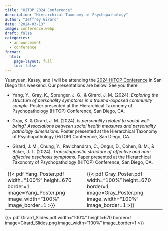 ---
title: "HiTOP 2024 Conference"
description: "Hierarchical Taxonomy of Psychopathology"
author: "Jeffrey Girard"
date: "2024-03-13"
image: conference.webp
draft: false
categories:
  - announcement
  - conference
format:
  html:
    page-layout: full
    toc: false
---

Yuanyuan, Kassy, and I will be attending the [2024 HiTOP Conference](https://www.personality.org/events/2024-hitop-conference) in San Diego this weekend. Our presentations are below. See you there!

- Yang, Y., Gray, K., Sprunger, J. G., & Girard, J. M. (2024). *Exploring the structure of personality symptoms in a trauma-exposed community sample.* Poster presented at the Hierarchical Taxonomy of Psychopathology (HiTOP) Conference, San Diego, CA.

- Gray, K. & Girard, J. M. (2024). *Is personality related to social well-being? Associations between social health measures and personality pathology dimensions.* Poster presented at the Hierarchical Taxonomy of Psychopathology (HiTOP) Conference, San Diego, CA.

- Girard, J. M., Chung, Y., Ravichandran, C., Ongur, D., Cohen, B. M., & Baker, J. T. (2024). *Transdiagnostic structure of affective and non-affective psychosis symptoms.* Paper presented at the Hierarchical Taxonomy of Psychopathology (HiTOP) Conference, San Diego, CA.

<table style="width: 100%;">
<tr>
<td>
{{< pdf Yang_Poster.pdf width="100%" height=670 border=1 image=Yang_Poster.png image_width="100%" image_border=1 >}}
</td>
<td>
{{< pdf Gray_Poster.pdf width="100%" height=670 border=1 image=Gray_Poster.png image_width="100%" image_border=1 >}}
</td>
</tr>
</table>

{{< pdf Girard_Slides.pdf width="100%" height=670 border=1 image=Girard_Slides.png image_width="100%" image_border=1 >}}
